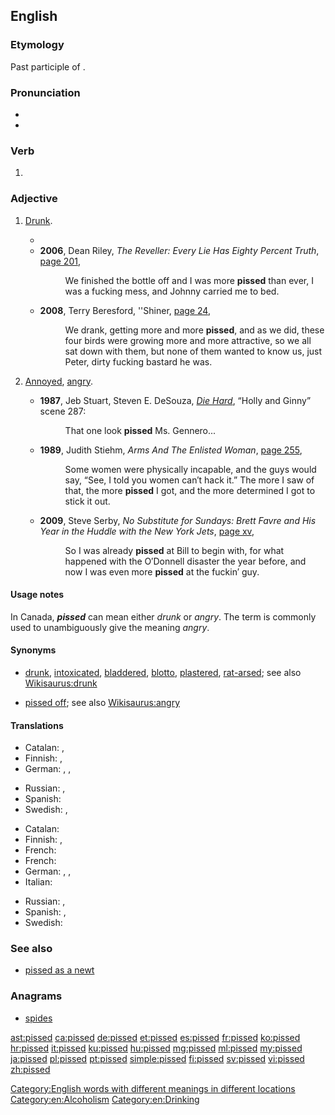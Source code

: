 ==English==

===Etymology===
Past participle of {{m|en|piss}}.

===Pronunciation===
* {{IPA|/pɪst/|lang=en}}
* {{rhymes|ɪst|lang=en}}

===Verb===
{{head|en|verb form}}

# {{en-past of|piss}}

===Adjective===
{{en-adj}}

# {{label|en|UK|Australia|New Zealand|South Africa|Canada|colloquial}} [[drunk|Drunk]].
#* {{quote-book
|year=1996
|author=Hunter Davies
|title=The Beatles
|page=79
|passage=The waiters would send us up beer onstage as well as food, so now and again we'd end up getting '''pissed''' while we were playing.}}
#* '''2006''', Dean Riley, ''The Reveller: Every Lie Has Eighty Percent Truth'', [http://books.google.com.au/books?id=jKD3CyIdFNIC&pg=PA201&dq=%22more|most+pissed%22+-intitle:%22%22+-inauthor:%22%22&hl=en&sa=X&ei=mN_ZT5DGHbGjiAeY2sWoAw&redir_esc=y#v=onepage&q=%22more|most%20pissed%22%20-intitle%3A%22%22%20-inauthor%3A%22%22&f=false page 201],
#*: We finished the bottle off and I was more '''pissed''' than ever, I was a fucking mess, and Johnny carried me to bed.
#* '''2008''', Terry Beresford, ''Shiner, [http://books.google.com.au/books?id=AbY5gUftMTMC&pg=PA24&dq=%22more|most+pissed%22+-intitle:%22%22+-inauthor:%22%22&hl=en&sa=X&ei=mN_ZT5DGHbGjiAeY2sWoAw&redir_esc=y#v=onepage&q=%22more|most%20pissed%22%20-intitle%3A%22%22%20-inauthor%3A%22%22&f=false page 24],
#*: We drank, getting more and more '''pissed''', and as we did, these four birds were growing more and more attractive, so we all sat down with them, but none of them wanted to know us, just Peter, dirty fucking bastard he was.
# {{label|en|US|Canada|vulgar|colloquial}} [[annoyed|Annoyed]], [[angry]].
#* '''1987''', Jeb Stuart, Steven E. DeSouza, ''[[w:Die Hard|Die Hard]]'', “Holly and Ginny” scene 287:
#*: That one look '''pissed''' Ms. Gennero...
#* '''1989''', Judith Stiehm, ''Arms And The Enlisted Woman'', [http://books.google.com.au/books?id=tLPAgw04ZVsC&pg=PA255&dq=%22more|most+pissed%22+-intitle:%22%22+-inauthor:%22%22&hl=en&sa=X&ei=mN_ZT5DGHbGjiAeY2sWoAw&redir_esc=y#v=onepage&q=%22more|most%20pissed%22%20-intitle%3A%22%22%20-inauthor%3A%22%22&f=false page 255],
#*: Some women were physically incapable, and the guys would say, “See, I told you women can′t hack it.” The more I saw of that, the more '''pissed''' I got, and the more determined I got to stick it out.
#* '''2009''', Steve Serby, ''No Substitute for Sundays: Brett Favre and His Year in the Huddle with the New York Jets'', [http://books.google.com.au/books?id=3MsUvztk540C&pg=PR15&dq=%22more|most+pissed%22+-intitle:%22%22+-inauthor:%22%22&hl=en&sa=X&ei=mN_ZT5DGHbGjiAeY2sWoAw&redir_esc=y#v=onepage&q=%22more|most%20pissed%22%20-intitle%3A%22%22%20-inauthor%3A%22%22&f=false page xv],
#*: So I was already '''pissed''' at Bill to begin with, for what happened with the O′Donnell disaster the year before, and now I was even more '''pissed''' at the fuckin′ guy.

====Usage notes====
In Canada, '''''pissed''''' can mean either ''drunk'' or ''angry''. The term {{m|en|pissed off}} is commonly used to unambiguously give the meaning ''angry''.

====Synonyms====
* {{sense|drunk}} [[drunk]], [[intoxicated]], [[bladdered]], [[blotto]], [[plastered]], [[rat-arsed]]; see also [[Wikisaurus:drunk]]
* {{sense|annoyed, angry}} [[pissed off]]; see also [[Wikisaurus:angry]]

====Translations====
{{trans-top|drunk}}
* Catalan: {{t+|ca|trompa}}, {{t+|ca|gat}}
* Finnish: {{t|fi|kännissä}}, {{t|fi|humalassa}}
* German: {{t+|de|betrunken}}, {{t+|de|besoffen}}, {{t+|de|blau}}
{{trans-mid}}
* Russian: {{t+|ru|пья́ный}}, {{qualifier|colloquial}} {{t+|ru|бухо́й}}
* Spanish: {{t+|es|borracho}}
* Swedish: {{t+|sv|packad}}, {{t+|sv|full}}
{{trans-bottom}}

{{trans-top|annoyed, angry}}
* Catalan: {{t|ca|emprenyat}}
* Finnish: {{t+|fi|vihainen}}, {{t+|fi|vittuuntunut}}
* French: {{t+|fr|furax}}
* French: {{t+|fr|furax}}
* German: {{t+|de|angepisst}}, {{t+|de|sauer}}, {{t+|de|wütend}}
* Italian: {{t|it|incazzato|m}}
{{trans-mid}}
* Russian: {{t+|ru|злой}}, {{t+|ru|серди́тый}}
* Spanish: {{t+|es|enojado}}, {{t+|es|disgustado}}
* Swedish: {{t+|sv|irriterad}}
{{trans-bottom}}

===See also===
* [[pissed as a newt]]

===Anagrams===
* [[spides#English|spides]]

[[Category:English words with different meanings in different locations]]
[[Category:en:Alcoholism]]
[[Category:en:Drinking]]

[[ast:pissed]]
[[ca:pissed]]
[[de:pissed]]
[[et:pissed]]
[[es:pissed]]
[[fr:pissed]]
[[ko:pissed]]
[[hr:pissed]]
[[it:pissed]]
[[ku:pissed]]
[[hu:pissed]]
[[mg:pissed]]
[[ml:pissed]]
[[my:pissed]]
[[ja:pissed]]
[[pl:pissed]]
[[pt:pissed]]
[[simple:pissed]]
[[fi:pissed]]
[[sv:pissed]]
[[vi:pissed]]
[[zh:pissed]]